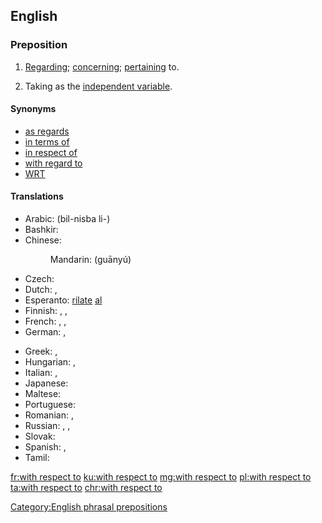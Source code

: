 ==English==

===Preposition===
{{en-prep|head=[[with]] [[respect]] [[to]]}}

# [[regarding|Regarding]]; [[concerning]]; [[pertaining]] to.
# {{label|en|mathematics}} Taking as the [[independent variable]].
#: {{usex|lang=en|To calculate acceleration, you need to differentiate [[velocity]] '''with respect to''' [[time]].}} 

====Synonyms====
* [[as regards]]
* [[in terms of]]
* [[in respect of]]
* [[with regard to]]
* [[WRT]]

====Translations====
{{trans-top|pertaining to}}
* Arabic: {{t|ar|بالنسبَة ل}} (bil-nisba li-)
* Bashkir: {{t|ba|килгәндә|sc=Cyrl}}
* Chinese:
*: Mandarin: {{t+|cmn|关于|sc=Hani}} (guānyú)
* Czech: {{t|cs|s ohledem na}}
* Dutch: {{t|nl|ten opzichte van}}, {{t|nl|met betrekking tot}}
* Esperanto: [[rilate]] [[al]]
* Finnish: {{t+|fi|suhteen}}, {{t|fi|suhteessa}}, {{t+|fi|liittyen}}
* French: {{t+|fr|quant à}}, {{t+|fr|à l'égard de|alt=à l’égard de}}, {{t+|fr|relativement à}}
* German: {{t|de|in Bezug auf}}, {{t+|de|bezüglich}}
{{trans-mid}}
* Greek: {{t|el|σε σχέση με}}, {{t|el|εν σχέση προς}}
* Hungarian: {{t+|hu|szerint}}, {{t+|hu|megfelelően}}
* Italian: {{t|it|per quanto riguarda}}, {{t+|it|rispetto a}}
* Japanese: {{t|ja|について|tr=ni tsuite|sc=Jpan}}
* Maltese: {{t|mt|rigward|m}}
* Portuguese: {{t+|pt|em relação a}}
* Romanian: {{t|ro|relativ la}}, {{t|ro|în ceea ce privește}}
* Russian: {{t|ru|что касается}}, {{t+|ru|относи́тельно}}, {{t+|ru|каса́тельно}}
* Slovak: {{t|sk|s rešpektom voči}}
* Spanish: {{t|es|con respecto a}}, {{t|es|en cuanto a}}
* Tamil: {{t|ta|பற்றிய வகையில்|sc=Taml}}
{{trans-bottom}}

[[Category:English phrasal prepositions]]

[[fr:with respect to]]
[[ku:with respect to]]
[[mg:with respect to]]
[[pl:with respect to]]
[[ta:with respect to]]
[[chr:with respect to]]